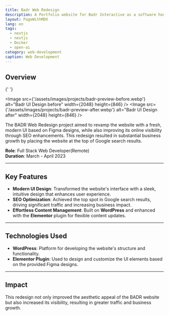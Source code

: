 ```yaml
---
title: Badr Web Redesign
description: A Portfolio website for Badr Interactive as a software house.
layout: PageWithMDX
lang: en
tags:
  - nextjs
  - nestjs
  - Docker
  - open-ai
category: web-development
caption: Web Development
---
```



## Overview

{' '}

<Image
  src={'/assets/images/projects/badr-preview-before.webp'}
  alt="Badr UI Design before"
  width={2048}
  height={846}
/>
<Image
  src={'/assets/images/projects/badr-preview-after.webp'}
  alt="Badr UI Design after"
  width={2048}
  height={846}
/>

The BADR Web Redesign project aimed to revamp the website with a fresh, modern
UI based on Figma designs, while also improving its online visibility through
SEO enhancements. This redesign resulted in substantial business growth by
placing the website at the top of Google search results.

**Role**: Full Stack Web Developer(Remote)  
**Duration**: March - April 2023

---

## Key Features

- **Modern UI Design**: Transformed the website's interface with a sleek, intuitive design that enhances user experience.
- **SEO Optimization**: Achieved the top spot in Google search results, driving significant traffic and increasing business impact.
- **Effortless Content Management**: Built on **WordPress** and enhanced with the **Elementor** plugin for flexible content updates.

---

## Technologies Used

- **WordPress**: Platform for developing the website's structure and functionality.
- **Elementor Plugin**: Used to design and customize the UI elements based on the provided Figma designs.

---

## Impact

This redesign not only improved the aesthetic appeal of the BADR website but also increased its visibility, resulting in greater traffic and business growth.
